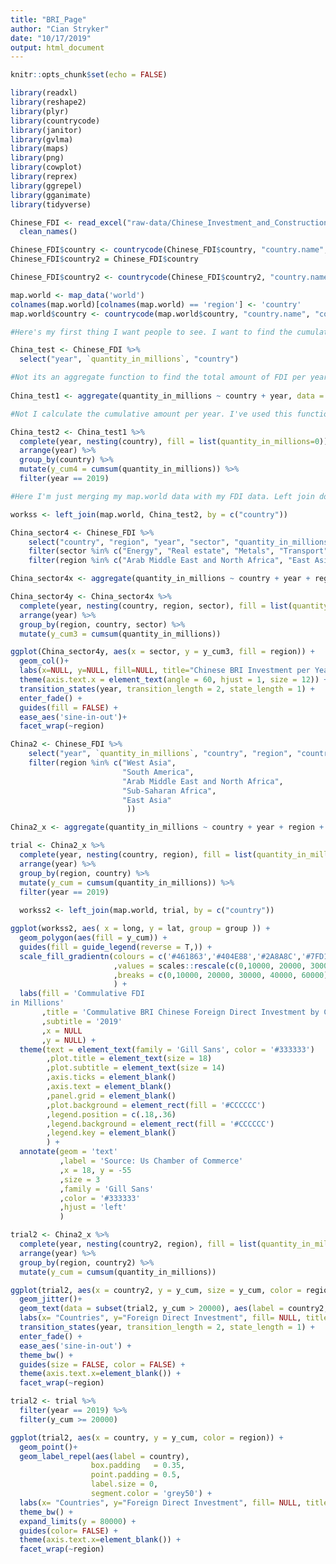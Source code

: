 ```yaml
---
title: "BRI_Page"
author: "Cian Stryker"
date: "10/17/2019"
output: html_document
---
```


```r
knitr::opts_chunk$set(echo = FALSE)

library(readxl)
library(reshape2)
library(plyr)
library(countrycode)
library(janitor)
library(gvlma)
library(maps)
library(png)
library(cowplot)
library(reprex)
library(ggrepel)
library(gganimate)
library(tidyverse)
```

```r
Chinese_FDI <- read_excel("raw-data/Chinese_Investment_and_Construction.xlsx", skip = 4) %>%
  clean_names()

Chinese_FDI$country <- countrycode(Chinese_FDI$country, "country.name", "country.name")
Chinese_FDI$country2 = Chinese_FDI$country

Chinese_FDI$country2 <- countrycode(Chinese_FDI$country2, "country.name", "iso2c")
```

```r

map.world <- map_data('world')
colnames(map.world)[colnames(map.world) == 'region'] <- 'country'
map.world$country <- countrycode(map.world$country, "country.name", "country.name")

```

```r

#Here's my first thing I want people to see. I want to find the cumulative amount of Chinese FDI per year. So I grab what I need first in terms of variables. 

China_test <- Chinese_FDI %>%
  select("year", `quantity_in_millions`, "country")

#Not its an aggregate function to find the total amount of FDI per year and country.
  
China_test1 <- aggregate(quantity_in_millions ~ country + year, data = China_test, FUN = sum)

#Not I calculate the cumulative amount per year. I've used this function before so I'm comfortable with it. I do specify that I just want the cumulative FDI in 2019 to represent total investment, per country, from 2005 until now. 

China_test2 <- China_test1 %>%
  complete(year, nesting(country), fill = list(quantity_in_millions=0)) %>%
  arrange(year) %>%
  group_by(country) %>%
  mutate(y_cum4 = cumsum(quantity_in_millions)) %>%
  filter(year == 2019)

#Here I'm just merging my map.world data with my FDI data. Left join does exactly what I want so I use it. Maybe I could've used merge, but here I thought left_join was more appropriate. I join the two on the "country" column which is now uniform. 

workss <- left_join(map.world, China_test2, by = c("country"))
```

```r
China_sector4 <- Chinese_FDI %>%
    select("country", "region", "year", "sector", "quantity_in_millions") %>%
    filter(sector %in% c("Energy", "Real estate", "Metals", "Transport")) %>%
    filter(region %in% c("Arab Middle East and North Africa", "East Asia", "South America", "Sub-Saharan Africa", "West Asia"))

China_sector4x <- aggregate(quantity_in_millions ~ country + year + region + sector, data = China_sector4, FUN = sum)

China_sector4y <- China_sector4x %>%
  complete(year, nesting(country, region, sector), fill = list(quantity_in_millions=0)) %>%
  arrange(year) %>%
  group_by(region, country, sector) %>%
  mutate(y_cum3 = cumsum(quantity_in_millions))

ggplot(China_sector4y, aes(x = sector, y = y_cum3, fill = region)) +
  geom_col()+
  labs(x=NULL, y=NULL, fill=NULL, title="Chinese BRI Investment per Year: {closest_state}") +
  theme(axis.text.x = element_text(angle = 60, hjust = 1, size = 12)) +
  transition_states(year, transition_length = 2, state_length = 1) +
  enter_fade() + 
  guides(fill = FALSE) +
  ease_aes('sine-in-out')+ 
  facet_wrap(~region)

```

```r

China2 <- Chinese_FDI %>% 
    select("year", `quantity_in_millions`, "country", "region", "country2") %>%
    filter(region %in% c("West Asia", 
                         "South America",
                         "Arab Middle East and North Africa",
                         "Sub-Saharan Africa",
                         "East Asia"
                          ))

China2_x <- aggregate(quantity_in_millions ~ country + year + region + country2, data = China2, FUN = sum)
```


```r
trial <- China2_x %>%
  complete(year, nesting(country, region), fill = list(quantity_in_millions=0)) %>%
  arrange(year) %>%
  group_by(region, country) %>%
  mutate(y_cum = cumsum(quantity_in_millions)) %>%
  filter(year == 2019)
  
  workss2 <- left_join(map.world, trial, by = c("country"))
``` 

```r
ggplot(workss2, aes( x = long, y = lat, group = group )) +
  geom_polygon(aes(fill = y_cum)) +
  guides(fill = guide_legend(reverse = T,)) +
  scale_fill_gradientn(colours = c('#461863','#404E88','#2A8A8C','#7FD157','#F9E53F')
                       ,values = scales::rescale(c(0,10000, 20000, 30000, 40000, 60000))
                       ,breaks = c(0,10000, 20000, 30000, 40000, 60000)
                       ) +
  labs(fill = 'Commulative FDI
in Millions'
       ,title = 'Commulative BRI Chinese Foreign Direct Investment by Country'
       ,subtitle = '2019'
       ,x = NULL
       ,y = NULL) +
  theme(text = element_text(family = 'Gill Sans', color = '#333333')
        ,plot.title = element_text(size = 18)
        ,plot.subtitle = element_text(size = 14)
        ,axis.ticks = element_blank()
        ,axis.text = element_blank()
        ,panel.grid = element_blank()
        ,plot.background = element_rect(fill = '#CCCCCC')
        ,legend.position = c(.18,.36)
        ,legend.background = element_rect(fill = '#CCCCCC')
        ,legend.key = element_blank()
        ) +
  annotate(geom = 'text'
           ,label = 'Source: Us Chamber of Commerce'
           ,x = 18, y = -55
           ,size = 3
           ,family = 'Gill Sans'
           ,color = '#333333'
           ,hjust = 'left'
           )
```

```r

trial2 <- China2_x %>%
  complete(year, nesting(country2, region), fill = list(quantity_in_millions=0)) %>%
  arrange(year) %>%
  group_by(region, country2) %>%
  mutate(y_cum = cumsum(quantity_in_millions)) 

ggplot(trial2, aes(x = country2, y = y_cum, size = y_cum, color = region)) +
  geom_jitter()+
  geom_text(data = subset(trial2, y_cum > 20000), aes(label = country2, hjust = 0, vjust = -1.3)) +
  labs(x= "Countries", y="Foreign Direct Investment", fill= NULL, title="Year: {closest_state}") +
  transition_states(year, transition_length = 2, state_length = 1) +
  enter_fade() + 
  ease_aes('sine-in-out') + 
  theme_bw() +
  guides(size = FALSE, color = FALSE) +
  theme(axis.text.x=element_blank()) +
  facet_wrap(~region)
```

```r

trial2 <- trial %>%
  filter(year == 2019) %>%
  filter(y_cum >= 20000)

ggplot(trial2, aes(x = country, y = y_cum, color = region)) +
  geom_point()+
  geom_label_repel(aes(label = country),
                  box.padding   = 0.35, 
                  point.padding = 0.5,
                  label.size = 0,
                  segment.color = 'grey50') +
  labs(x= "Countries", y="Foreign Direct Investment", fill= NULL, title="Top BRI Investment Countries") +
  theme_bw() +
  expand_limits(y = 80000) +
  guides(color= FALSE) +
  theme(axis.text.x=element_blank()) +
  facet_wrap(~region)

```